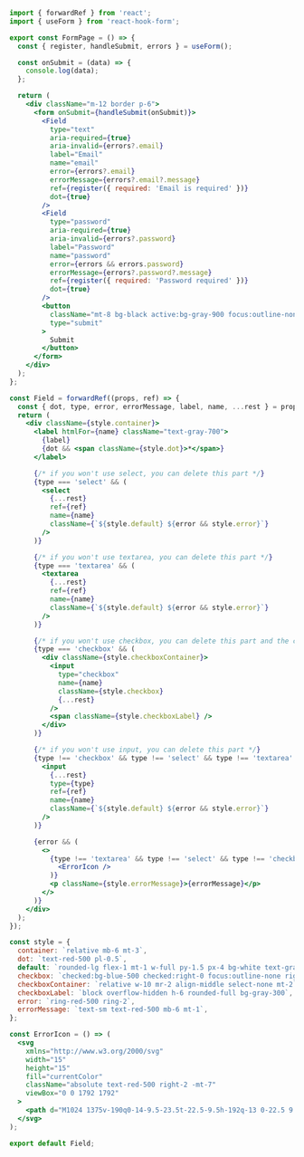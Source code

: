 ```jsx
import { forwardRef } from 'react';
import { useForm } from 'react-hook-form';

export const FormPage = () => {
  const { register, handleSubmit, errors } = useForm();

  const onSubmit = (data) => {
    console.log(data);
  };

  return (
    <div className="m-12 border p-6">
      <form onSubmit={handleSubmit(onSubmit)}>
        <Field
          type="text"
          aria-required={true}
          aria-invalid={errors?.email}
          label="Email"
          name="email"
          error={errors?.email}
          errorMessage={errors?.email?.message}
          ref={register({ required: 'Email is required' })}
          dot={true}
        />
        <Field
          type="password"
          aria-required={true}
          aria-invalid={errors?.password}
          label="Password"
          name="password"
          error={errors && errors.password}
          errorMessage={errors?.password?.message}
          ref={register({ required: 'Password required' })}
          dot={true}
        />
        <button
          className="mt-8 bg-black active:bg-gray-900 focus:outline-none text-white shadow rounded px-4 py-1"
          type="submit"
        >
          Submit
        </button>
      </form>
    </div>
  );
};

const Field = forwardRef((props, ref) => {
  const { dot, type, error, errorMessage, label, name, ...rest } = props;
  return (
    <div className={style.container}>
      <label htmlFor={name} className="text-gray-700">
        {label}
        {dot && <span className={style.dot}>*</span>}
      </label>

      {/* if you won't use select, you can delete this part */}
      {type === 'select' && (
        <select
          {...rest}
          ref={ref}
          name={name}
          className={`${style.default} ${error && style.error}`}
        />
      )}

      {/* if you won't use textarea, you can delete this part */}
      {type === 'textarea' && (
        <textarea
          {...rest}
          ref={ref}
          name={name}
          className={`${style.default} ${error && style.error}`}
        />
      )}

      {/* if you won't use checkbox, you can delete this part and the classes checkbox, checkboxContainer and checkboxLabel */}
      {type === 'checkbox' && (
        <div className={style.checkboxContainer}>
          <input
            type="checkbox"
            name={name}
            className={style.checkbox}
            {...rest}
          />
          <span className={style.checkboxLabel} />
        </div>
      )}

      {/* if you won't use input, you can delete this part */}
      {type !== 'checkbox' && type !== 'select' && type !== 'textarea' && (
        <input
          {...rest}
          type={type}
          ref={ref}
          name={name}
          className={`${style.default} ${error && style.error}`}
        />
      )}

      {error && (
        <>
          {type !== 'textarea' && type !== 'select' && type !== 'checkbox' && (
            <ErrorIcon />
          )}
          <p className={style.errorMessage}>{errorMessage}</p>
        </>
      )}
    </div>
  );
});

const style = {
  container: `relative mb-6 mt-3`,
  dot: `text-red-500 pl-0.5`,
  default: `rounded-lg flex-1 mt-1 w-full py-1.5 px-4 bg-white text-gray-700 placeholder-gray-400 shadow-sm text-base focus:outline-none focus:ring-2 focus:border-transparent border border-gray-300 border-transparent`,
  checkbox: `checked:bg-blue-500 checked:right-0 focus:outline-none right-4 duration-200 ease-in absolute block w-6 h-6 rounded-full bg-white border-4 appearance-none cursor-pointer`,
  checkboxContainer: `relative w-10 mr-2 align-middle select-none mt-2`,
  checkboxLabel: `block overflow-hidden h-6 rounded-full bg-gray-300`,
  error: `ring-red-500 ring-2`,
  errorMessage: `text-sm text-red-500 mb-6 mt-1`,
};

const ErrorIcon = () => (
  <svg
    xmlns="http://www.w3.org/2000/svg"
    width="15"
    height="15"
    fill="currentColor"
    className="absolute text-red-500 right-2 -mt-7"
    viewBox="0 0 1792 1792"
  >
    <path d="M1024 1375v-190q0-14-9.5-23.5t-22.5-9.5h-192q-13 0-22.5 9.5t-9.5 23.5v190q0 14 9.5 23.5t22.5 9.5h192q13 0 22.5-9.5t9.5-23.5zm-2-374l18-459q0-12-10-19-13-11-24-11h-220q-11 0-24 11-10 7-10 21l17 457q0 10 10 16.5t24 6.5h185q14 0 23.5-6.5t10.5-16.5zm-14-934l768 1408q35 63-2 126-17 29-46.5 46t-63.5 17h-1536q-34 0-63.5-17t-46.5-46q-37-63-2-126l768-1408q17-31 47-49t65-18 65 18 47 49z" />
  </svg>
);

export default Field;
```
